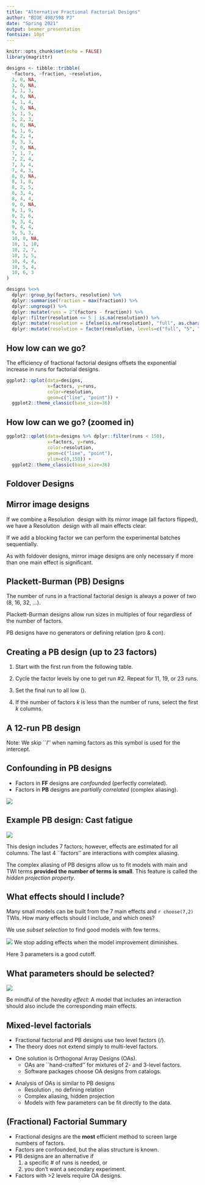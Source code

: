 ```yaml
---
title: "Alternative Fractional Factorial Designs"
author: "BIOE 498/598 PJ"
date: "Spring 2021"
output: beamer_presentation
fontsize: 10pt
---
```


\newcommand\lo{\ensuremath{\boldsymbol{-}}}
\newcommand\hi{\ensuremath{\boldsymbol{+}}}
\newcommand\iii{\ensuremath{\mathrm{III}}}
\newcommand\iv{\ensuremath{\mathrm{IV}}}

```r
knitr::opts_chunk$set(echo = FALSE)
library(magrittr)
```

```r
designs <- tibble::tribble(
  ~factors, ~fraction, ~resolution,
  2, 0, NA,
  3, 0, NA,
  3, 1, 3,
  4, 0, NA,
  4, 1, 4,
  5, 0, NA,
  5, 1, 5,
  5, 2, 3,
  6, 0, NA,
  6, 1, 6,
  6, 2, 4,
  6, 3, 3,
  7, 0, NA,
  7, 1, 7,
  7, 2, 4,
  7, 3, 4,
  7, 4, 3,
  8, 0, NA,
  8, 1, 8,
  8, 2, 5,
  8, 3, 4,
  8, 4, 4,
  9, 0, NA,
  9, 1, 9,
  9, 2, 6,
  9, 3, 4,
  9, 4, 4,
  9, 5, 3,
  10, 0, NA,
  10, 1, 10,
  10, 2, 7,
  10, 3, 5,
  10, 4, 4,
  10, 5, 4,
  10, 6, 3
)

designs %<>%
  dplyr::group_by(factors, resolution) %>%
  dplyr::summarise(fraction = max(fraction)) %>%
  dplyr::ungroup() %>%
  dplyr::mutate(runs = 2^(factors - fraction)) %>%
  dplyr::filter(resolution <= 5 | is.na(resolution)) %>%
  dplyr::mutate(resolution = ifelse(is.na(resolution), "full", as.character(resolution))) %>%
  dplyr::mutate(resolution = factor(resolution, levels=c("full", "5", "4", "3")))
```

## How low can we go?

The efficiency of fractional factorial designs offsets the exponential increase in runs for factorial designs.

```r
ggplot2::qplot(data=designs, 
               x=factors, y=runs, 
               color=resolution, 
               geom=c("line", "point")) +
  ggplot2::theme_classic(base_size=36)
```

## How low can we go? (zoomed in)

```r
ggplot2::qplot(data=designs %>% dplyr::filter(runs < 150), 
               x=factors, y=runs, 
               color=resolution, 
               geom=c("line", "point"),
               ylim=c(0,150)) +
  ggplot2::theme_classic(base_size=36)
```

## Foldover Designs

\begin{columns}

\begin{column}{0.5\textwidth}
Imagine a $2^{6-3}_\iii$ design with 
\[ D=AB, \quad E=AC,\quad F=BC \]
\begin{align*}
  I &=ABD=ACE=BCF=DEF \\
  &=BCDE=ACDF=ABEF
\end{align*}

After analysis, we find that both $B$ and $D$ are significant.

\medskip
Since $D=AB$, the significance of $D$ might be due to $B$ and $AB$.

\medskip
We can \emph{augment} the design by doubling the runs \emph{with $D$ flipped}. This clears $D$ and its interactions.
\end{column}

\begin{column}{0.5\textwidth}
\begin{tabular}{ccccccc}
Run & $A$ & $B$ & $C$ & $D$ & $E$ & $F$ \\
\hline
1 & \lo & \lo & \lo & \hi & \hi & \hi \\
2 & \hi & \lo & \lo & \lo & \lo & \hi \\
3 & \lo & \hi & \lo & \lo & \hi & \lo \\
4 & \hi & \hi & \lo & \hi & \lo & \lo \\
5 & \lo & \lo & \hi & \hi & \lo & \lo \\
6 & \hi & \lo & \hi & \lo & \hi & \lo \\
7 & \lo & \hi & \hi & \lo & \lo & \hi \\
8 & \hi & \hi & \hi & \hi & \hi & \hi \\
\hline
\end{tabular}

\pause
\begin{tabular}{ccccccc}
 9 & \lo & \lo & \lo & \lo & \hi & \hi \\
10 & \hi & \lo & \lo & \hi & \lo & \hi \\
11 & \lo & \hi & \lo & \hi & \hi & \lo \\
12 & \hi & \hi & \lo & \lo & \lo & \lo \\
13 & \lo & \lo & \hi & \lo & \lo & \lo \\
14 & \hi & \lo & \hi & \hi & \hi & \lo \\
15 & \lo & \hi & \hi & \hi & \lo & \hi \\
16 & \hi & \hi & \hi & \lo & \hi & \hi \\
\hline
\phantom{Run} &  \\
\end{tabular}
\end{column}

\end{columns}

## Mirror image designs

If we combine a Resolution \iii\ design with its mirror image (all factors flipped), we have a Resolution \iv\ design with all main effects clear.

\medskip
If we add a blocking factor we can perform the experimental batches sequentially.

\medskip
As with foldover designs, mirror image designs are only necessary if more than one main effect is significant.

## Plackett-Burman (PB) Designs

The number of runs in a fractional factorial design is always a power of two (8, 16, 32, $\ldots$).

\medskip
Plackett-Burman designs allow run sizes in multiples of four regardless of the number of factors.

\medskip
PB designs have no generators or defining relation (pro & con).

## Creating a PB design (up to 23 factors)

1. Start with the first run from the following table.

\medskip
\begin{center}
\begin{tabular}{cl}
Runs & Factor Levels \\
\hline
12 & \hi\,\hi\,\lo\,\hi\,\hi\,\hi\,\lo\,\lo\,\lo\,\hi\,\lo \\
20 & \hi\,\hi\,\lo\,\lo\,\hi\,\hi\,\hi\,\hi\,\lo\,\hi\,\lo\,\hi\,\lo\,\lo\,\lo\,\lo\,\hi\,\hi\,\lo \\
24 & \hi\,\hi\,\hi\,\hi\,\hi\,\lo\,\hi\,\lo\,\hi\,\hi\,\lo\,\lo\,\hi\,\hi\,\lo\,\lo\,\hi\,\lo\,\hi\,\lo\,\lo\,\lo\,\lo 
\end{tabular}
\end{center}
\medskip

2. Cycle the factor levels by one to get run #2. Repeat for 11, 19, or 23 runs.

3. Set the final run to all low (\lo).

4. If the number of factors $k$ is less than the number of runs, select the first $k$ columns.

## A 12-run PB design
\begin{center}
\begin{tabular}{r|cccccccccccc}
Run & $A$ & $B$ & $C$ & $D$ & $E$ & $F$ & $G$ & $H$ & $J$ & $K$ & $L$ \\
\hline
1 & \hi & \hi & \lo & \hi & \hi & \hi & \lo & \lo & \lo & \hi & \lo \\
2 & \lo & \hi & \hi & \lo & \hi & \hi & \hi & \lo & \lo & \lo & \hi \\
3 & \hi & \lo & \hi & \hi & \lo & \hi & \hi & \hi & \lo & \lo & \lo \\
4 & \lo & \hi & \lo & \hi & \hi & \lo & \hi & \hi & \hi & \lo & \lo \\
5 & \lo & \lo & \hi & \lo & \hi & \hi & \lo & \hi & \hi & \hi & \lo \\
6 & \lo & \lo & \lo & \hi & \lo & \hi & \hi & \lo & \hi & \hi & \hi \\
7 & \hi & \lo & \lo & \lo & \hi & \lo & \hi & \hi & \lo & \hi & \hi \\
8 & \hi & \hi & \lo & \lo & \lo & \hi & \lo & \hi & \hi & \lo & \hi \\
9 & \hi & \hi & \hi & \lo & \lo & \lo & \hi & \lo & \hi & \hi & \lo \\
10 & \lo & \hi & \hi & \hi & \lo & \lo & \lo & \hi & \lo & \hi & \hi \\
11 & \hi & \lo & \hi & \hi & \hi & \lo & \lo & \lo & \hi & \lo & \hi \\
12 & \lo & \lo & \lo & \lo & \lo & \lo & \lo & \lo & \lo & \lo & \lo 
\end{tabular}
\end{center}

Note: We skip ``$I$'' when naming factors as this symbol is used for the intercept.

## Confounding in PB designs

* Factors in **FF** designs are *confounded* (perfectly correlated).
* Factors in **PB** designs are *partially correlated* (complex aliasing).

![](figures/altfact1.png)

## Example PB design: Cast fatigue

![](figures/altfact2.png)

This design includes 7 factors; however, effects are estimated for all columns. The last 4 ``factors'' are interactions with complex aliasing.

\medskip
\pause
The complex aliasing of PB designs allow us to fit models with main and TWI terms **provided the number of terms is small**. This feature is called the *hidden projection property*.

## What effects should I include?

Many small models can be built from the 7 main effects and `r choose(7,2)` TWIs. How many effects should I include, and which ones?

\medskip
\pause
We use *subset selection* to find good models with few terms.

\medskip
![](figures/altfact3.png)
\pause
We stop adding effects when the model improvement diminishes.

Here 3 parameters is a good cutoff.

## What parameters should be selected?

![](figures/altfact4.png)

\pause
Be mindful of the *heredity effect*: A model that includes an interaction should also include the corresponding main effects.

## Mixed-level factorials

* Fractional factorial and PB designs use two level factors (\hi/\lo).
* The theory does not extend simply to multi-level factors.

\pause
* One solution is Orthogonal Array Designs (OAs).
  * OAs are ``hand-crafted'' for mixtures of 2- and 3-level factors.
  * Software packages choose OA designs from catalogs.

\pause
* Analysis of OAs is similar to PB designs
  * Resolution \iii, no defining relation
  * Complex aliasing, hidden projection
  * Models with few parameters can be fit directly to the data.

## (Fractional) Factorial Summary

* Fractional designs are the **most** efficient method to screen large numbers of factors.
* Factors are confounded, but the alias structure is known.
* PB designs are an alternative if 
  1. a specific # of runs is needed, or 
  2. you don’t want a secondary experiment.
* Factors with >2 levels require OA designs.

